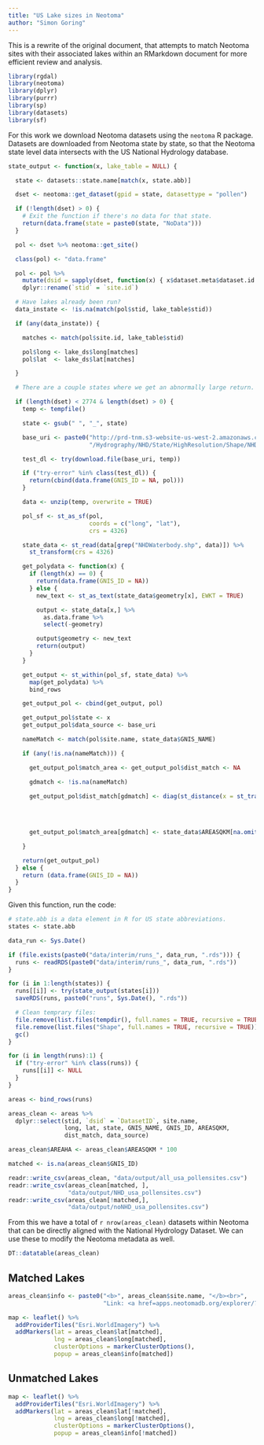```yaml
---
title: "US Lake sizes in Neotoma"
author: "Simon Goring"
---
```


This is a rewrite of the original document, that attempts to match Neotoma sites with their associated lakes within an RMarkdown document for more efficient review and analysis.

```r

library(rgdal)
library(neotoma)
library(dplyr)
library(purrr)
library(sp)
library(datasets)
library(sf)

```

For this work we download Neotoma datasets using the `neotoma` R package.  Datasets are downloaded from Neotoma state by state, so that the Neotoma state level data intersects with the US National Hydrology database.

```r

state_output <- function(x, lake_table = NULL) {

  state <- datasets::state.name[match(x, state.abb)]

  dset <- neotoma::get_dataset(gpid = state, datasettype = "pollen")

  if (!length(dset) > 0) {
    # Exit the function if there's no data for that state.
    return(data.frame(state = paste0(state, "NoData")))
  }

  pol <- dset %>% neotoma::get_site()

  class(pol) <- "data.frame"

  pol <- pol %>%
    mutate(dsid = sapply(dset, function(x) { x$dataset.meta$dataset.id })) %>%
    dplyr::rename(`stid` = `site.id`)

  # Have lakes already been run?
  data_instate <- !is.na(match(pol$stid, lake_table$stid))

  if (any(data_instate)) {

    matches <- match(pol$site.id, lake_table$stid)

    pol$long <- lake_ds$long[matches]
    pol$lat  <- lake_ds$lat[matches]

  }

  # There are a couple states where we get an abnormally large return.

  if (length(dset) < 2774 & length(dset) > 0) {
    temp <- tempfile()

    state <- gsub(" ", "_", state)

    base_uri <- paste0("http://prd-tnm.s3-website-us-west-2.amazonaws.com/StagedProducts",
                       "/Hydrography/NHD/State/HighResolution/Shape/NHD_H_", state, "_Shape.zip")

    test_dl <- try(download.file(base_uri, temp))

    if ("try-error" %in% class(test_dl)) {
      return(cbind(data.frame(GNIS_ID = NA, pol)))
    }

    data <- unzip(temp, overwrite = TRUE)

    pol_sf <- st_as_sf(pol,
                       coords = c("long", "lat"),
                       crs = 4326)

    state_data <- st_read(data[grep("NHDWaterbody.shp", data)]) %>%
      st_transform(crs = 4326)

    get_polydata <- function(x) {
      if (length(x) == 0) {
        return(data.frame(GNIS_ID = NA))
      } else {
        new_text <- st_as_text(state_data$geometry[x], EWKT = TRUE)

        output <- state_data[x,] %>%
          as.data.frame %>%
          select(-geometry)

        output$geometry <- new_text
        return(output)
      }
    }

    get_output <- st_within(pol_sf, state_data) %>%
      map(get_polydata) %>%
      bind_rows

    get_output_pol <- cbind(get_output, pol)

    get_output_pol$state <- x
    get_output_pol$data_source <- base_uri

    nameMatch <- match(pol$site.name, state_data$GNIS_NAME)

    if (any(!is.na(nameMatch))) {

      get_output_pol$match_area <- get_output_pol$dist_match <- NA

      gdmatch <- !is.na(nameMatch)

      get_output_pol$dist_match[gdmatch] <- diag(st_distance(x = st_transform(pol_sf[gdmatch,],
                                                                                        crs = 2163),
                                                                       y = st_transform(state_data[na.omit(nameMatch),],
                                                                                        crs = 2163))) / 1000

      get_output_pol$match_area[gdmatch] <- state_data$AREASQKM[na.omit(nameMatch)]

    }

    return(get_output_pol)
  } else {
    return (data.frame(GNIS_ID = NA))
  }
}

```

Given this function, run the code:

```r

# state.abb is a data element in R for US state abbreviations.
states <- state.abb

data_run <- Sys.Date()

if (file.exists(paste0("data/interim/runs_", data_run, ".rds"))) {
  runs <- readRDS(paste0("data/interim/runs_", data_run, ".rds"))
}

for (i in 1:length(states)) {
  runs[[i]] <- try(state_output(states[i]))
  saveRDS(runs, paste0("runs", Sys.Date(), ".rds"))

  # Clean temprary files:
  file.remove(list.files(tempdir(), full.names = TRUE, recursive = TRUE))
  file.remove(list.files("Shape", full.names = TRUE, recursive = TRUE))
  gc()
}

for (i in length(runs):1) {
  if ("try-error" %in% class(runs)) {
    runs[[i]] <- NULL
  }
}

areas <- bind_rows(runs)

areas_clean <- areas %>%
  dplyr::select(stid, `dsid` = `DatasetID`, site.name,
                long, lat, state, GNIS_NAME, GNIS_ID, AREASQKM,
                dist_match, data_source)

areas_clean$AREAHA <- areas_clean$AREASQKM * 100

matched <- is.na(areas_clean$GNIS_ID)

readr::write_csv(areas_clean, "data/output/all_usa_pollensites.csv")
readr::write_csv(areas_clean[matched, ],
                 "data/output/NHD_usa_pollensites.csv")
readr::write_csv(areas_clean[!matched,],
                 "data/output/noNHD_usa_pollensites.csv")

```

From this we have a total of `r nrow(areas_clean)` datasets within Neotoma that can be directly aligned with the National Hydrology Dataset.  We can use these to modify the Neotoma metadata as well.

```r
DT::datatable(areas_clean)
```

## Matched Lakes

```r

areas_clean$info <- paste0("<b>", areas_clean$site.name, "</b><br>",
                           "Link: <a href=apps.neotomadb.org/explorer/?dsid=", areas_clean$dsid, ">Explorer</a>")

map <- leaflet() %>%
  addProviderTiles("Esri.WorldImagery") %>%
  addMarkers(lat = areas_clean$lat[matched],
             lng = areas_clean$long[matched],
             clusterOptions = markerClusterOptions(),
             popup = areas_clean$info[matched])
```

## Unmatched Lakes
```r
map <- leaflet() %>%
  addProviderTiles("Esri.WorldImagery") %>%
  addMarkers(lat = areas_clean$lat[!matched],
             lng = areas_clean$long[!matched],
             clusterOptions = markerClusterOptions(),
             popup = areas_clean$info[!matched])
```
